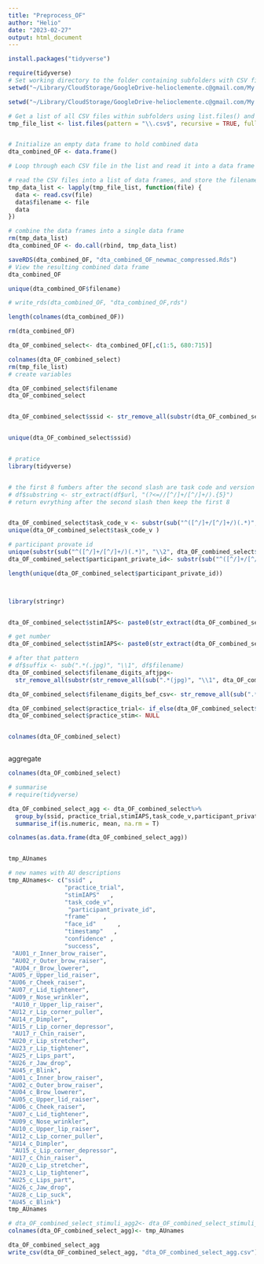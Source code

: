 ```yaml
---
title: "Preprocess_OF"
author: "Helio"
date: "2023-02-27"
output: html_document
---
```



```r

install.packages("tidyverse")

require(tidyverse)
# Set working directory to the folder containing subfolders with CSV files
setwd("~/Library/CloudStorage/GoogleDrive-helioclemente.c@gmail.com/My Drive/University of Oxford/Students/StephaniesProject/Data/OpenFace1")

setwd("~/Library/CloudStorage/GoogleDrive-helioclemente.c@gmail.com/My Drive/University of Oxford/Students/StephaniesProject/Data/OpenFace1")

# Get a list of all CSV files within subfolders using list.files() and recursive = TRUE
tmp_file_list <- list.files(pattern = "\\.csv$", recursive = TRUE, full.names = TRUE)


# Initialize an empty data frame to hold combined data
dta_combined_OF <- data.frame()

# Loop through each CSV file in the list and read it into a data frame using read.csv()

# read the CSV files into a list of data frames, and store the filename as a new column in each data frame
tmp_data_list <- lapply(tmp_file_list, function(file) {
  data <- read.csv(file)
  data$filename <- file
  data
})

# combine the data frames into a single data frame
rm(tmp_data_list)
dta_combined_OF <- do.call(rbind, tmp_data_list)

saveRDS(dta_combined_OF, "dta_combined_OF_newmac_compressed.Rds")
# View the resulting combined data frame
dta_combined_OF

unique(dta_combined_OF$filename)

# write_rds(dta_combined_OF, "dta_combined_OF,rds")

length(colnames(dta_combined_OF))

rm(dta_combined_OF)

dta_OF_combined_select<- dta_combined_OF[,c(1:5, 680:715)]

colnames(dta_OF_combined_select)
rm(tmp_file_list)
# create variables

dta_OF_combined_select$filename
dta_OF_combined_select


dta_OF_combined_select$ssid <- str_remove_all(substr(dta_OF_combined_select$filename, 2,16),"/")


unique(dta_OF_combined_select$ssid)


# pratice
library(tidyverse)


# the first 8 fumbers after the second slash are task code and version
# df$substring <- str_extract(df$url, "(?<=//[^/]+/[^/]+/).{5}")
# return evrything after the second slash then keep the first 8 


dta_OF_combined_select$task_code_v <- substr(sub("^([^/]+/[^/]+/)(.*)", "\\2", dta_OF_combined_select$filename), 1,8)
unique(dta_OF_combined_select$task_code_v )

# participant provate id
unique(substr(sub("^([^/]+/[^/]+/)(.*)", "\\2", dta_OF_combined_select$filename), 10,10+7))
dta_OF_combined_select$participant_private_id<- substr(sub("^([^/]+/[^/]+/)(.*)", "\\2", dta_OF_combined_select$filename), 10,10+6)

length(unique(dta_OF_combined_select$participant_private_id))



library(stringr)


dta_OF_combined_select$stimIAPS<- paste0(str_extract(dta_OF_combined_select$filename, "(.{4})(?=\\jpg)"),".jpg")

# get number
dta_OF_combined_select$stimIAPS<- paste0(str_extract(dta_OF_combined_select$filename, "(.{4})(?=\\jpg)"),".jpg")

# after that pattern
# df$suffix <- sub(".*(.jpg)", "\\1", df$filename)
dta_OF_combined_select$filename_digits_aftjpg<- 
  str_remove_all(substr(str_remove_all(sub(".*(jpg)", "\\1", dta_OF_combined_select$filename),"jpg-"),1,2),"-")

dta_OF_combined_select$filename_digits_bef_csv<- str_remove_all(sub(".*(-)", "\\1", str_remove_all(sub(".*(jpg)", "\\1", dta_OF_combined_select$filename),"jpg-")), "-|.csv")

dta_OF_combined_select$practice_trial<- if_else(dta_OF_combined_select$filename_digits_bef_csv == "1", "practice", "trial")
dta_OF_combined_select$practice_stim<- NULL


colnames(dta_OF_combined_select)



```

aggregate
```r

colnames(dta_OF_combined_select)

# summarise 
# require(tidyverse)

dta_OF_combined_select_agg <- dta_OF_combined_select%>%
  group_by(ssid, practice_trial,stimIAPS,task_code_v,participant_private_id)%>%
  summarise_if(is.numeric, mean, na.rm = T)

colnames(as.data.frame(dta_OF_combined_select_agg))


tmp_AUnames

# new names with AU descriptions
tmp_AUnames<- c("ssid" ,         
                "practice_trial", 
                "stimIAPS"   ,   
                "task_code_v",
                 "participant_private_id",
                "frame"    ,     
                "face_id"      , 
                "timestamp"   ,  
                "confidence" ,   
                "success",
 "AU01_r_Inner_brow_raiser",   
 "AU02_r_Outer_brow_raiser",   
 "AU04_r_Brow_lowerer",       
"AU05_r_Upper_lid_raiser",    
"AU06_r_Cheek_raiser",        
"AU07_r_Lid_tightener",       
"AU09_r_Nose_wrinkler",      
 "AU10_r_Upper_lip_raiser",    
"AU12_r_Lip_corner_puller",   
"AU14_r_Dimpler",             
"AU15_r_Lip_corner_depressor",
 "AU17_r_Chin_raiser",         
"AU20_r_Lip_stretcher",       
"AU23_r_Lip_tightener",      
"AU25_r_Lips_part",          
"AU26_r_Jaw_drop",            
"AU45_r_Blink",               
"AU01_c_Inner_brow_raiser",   
"AU02_c_Outer_brow_raiser",  
"AU04_c_Brow_lowerer",        
"AU05_c_Upper_lid_raiser",    
"AU06_c_Cheek_raiser",        
"AU07_c_Lid_tightener",      
"AU09_c_Nose_wrinkler",      
"AU10_c_Upper_lip_raiser",    
"AU12_c_Lip_corner_puller",   
"AU14_c_Dimpler",            
 "AU15_c_Lip_corner_depressor",
"AU17_c_Chin_raiser",        
"AU20_c_Lip_stretcher",       
"AU23_c_Lip_tightener",      
"AU25_c_Lips_part",          
"AU26_c_Jaw_drop",    
"AU28_c_Lip_suck",    
"AU45_c_Blink")
tmp_AUnames

# dta_OF_combined_select_stimuli_agg2<- dta_OF_combined_select_stimuli_agg
colnames(dta_OF_combined_select_agg)<- tmp_AUnames

dta_OF_combined_select_agg
write_csv(dta_OF_combined_select_agg, "dta_OF_combined_select_agg.csv")


```


